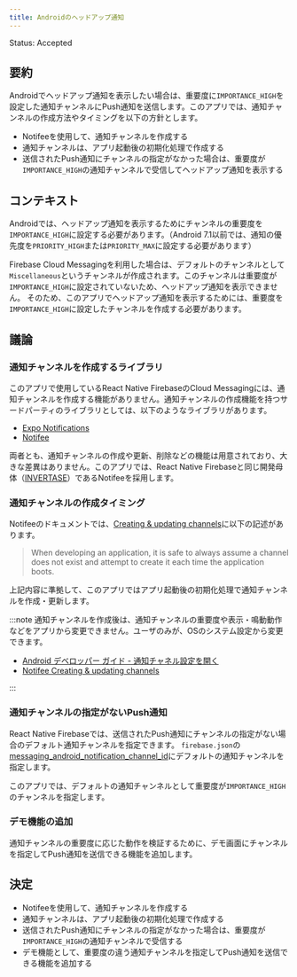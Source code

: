 ```yaml
---
title: Androidのヘッドアップ通知
---
```


Status: Accepted

<!--
Proposed: 提案中
Accepted: 採用
Rejected: 却下
Superseded: 廃止
-->

## 要約

Androidでヘッドアップ通知を表示したい場合は、重要度に`IMPORTANCE_HIGH`を設定した通知チャンネルにPush通知を送信します。このアプリでは、通知チャンネルの作成方法やタイミングを以下の方針とします。

- Notifeeを使用して、通知チャンネルを作成する
- 通知チャンネルは、アプリ起動後の初期化処理で作成する
- 送信されたPush通知にチャンネルの指定がなかった場合は、重要度が`IMPORTANCE_HIGH`の通知チャンネルで受信してヘッドアップ通知を表示する

## コンテキスト

Androidでは、ヘッドアップ通知を表示するためにチャンネルの重要度を`IMPORTANCE_HIGH`に設定する必要があります。（Android 7.1以前では、通知の優先度を`PRIORITY_HIGH`または`PRIORITY_MAX`に設定する必要があります）

Firebase Cloud Messagingを利用した場合は、デフォルトのチャンネルとして`Miscellaneous`というチャンネルが作成されます。このチャンネルは重要度が`IMPORTANCE_HIGH`に設定されていないため、ヘッドアップ通知を表示できません。
そのため、このアプリでヘッドアップ通知を表示するためには、重要度を`IMPORTANCE_HIGH`に設定したチャンネルを作成する必要があります。

## 議論

### 通知チャンネルを作成するライブラリ

このアプリで使用しているReact Native FirebaseのCloud Messagingには、通知チャンネルを作成する機能がありません。通知チャンネルの作成機能を持つサードパーティのライブラリとしては、以下のようなライブラリがあります。

- [Expo Notifications](https://docs.expo.dev/versions/latest/sdk/notifications/)
- [Notifee](https://notifee.app/)

両者とも、通知チャンネルの作成や更新、削除などの機能は用意されており、大きな差異はありません。このアプリでは、React Native Firebaseと同じ開発母体（[INVERTASE](https://invertase.io/)）であるNotifeeを採用します。

### 通知チャンネルの作成タイミング

Notifeeのドキュメントでは、[Creating & updating channels](https://notifee.app/react-native/docs/android/channels#creating--updating-channels)に以下の記述があります。

> When developing an application, it is safe to always assume a channel does not exist and attempt to create it each time the application boots.

上記内容に準拠して、このアプリではアプリ起動後の初期化処理で通知チャンネルを作成・更新します。

:::note
通知チャンネルを作成後は、通知チャンネルの重要度や表示・鳴動動作などをアプリから変更できません。ユーザのみが、OSのシステム設定から変更できます。

- [Android デベロッパー ガイド - 通知チャネル設定を開く](https://developer.android.com/training/notify-user/channels?hl=ja#UpdateChannel)
- [Notifee Creating & updating channels](https://notifee.app/react-native/docs/android/channels#creating--updating-channels)
  
:::

### 通知チャンネルの指定がないPush通知

React Native Firebaseでは、送信されたPush通知にチャンネルの指定がない場合のデフォルト通知チャンネルを指定できます。
`firebase.json`の[messaging_android_notification_channel_id](https://rnfirebase.io/messaging/usage#notification-channel-id)にデフォルトの通知チャンネルを指定します。

このアプリでは、デフォルトの通知チャンネルとして重要度が`IMPORTANCE_HIGH`のチャンネルを指定します。

### デモ機能の追加

通知チャンネルの重要度に応じた動作を検証するために、デモ画面にチャンネルを指定してPush通知を送信できる機能を追加します。

## 決定

- Notifeeを使用して、通知チャンネルを作成する
- 通知チャンネルは、アプリ起動後の初期化処理で作成する
- 送信されたPush通知にチャンネルの指定がなかった場合は、重要度が`IMPORTANCE_HIGH`の通知チャンネルで受信する
- デモ機能として、重要度の違う通知チャンネルを指定してPush通知を送信できる機能を追加する
